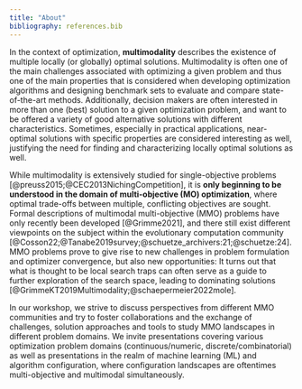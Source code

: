 ```yaml
---
title: "About"
bibliography: references.bib
---
```


In the context of optimization, **multimodality** describes the existence of multiple locally (or globally) optimal solutions.
Multimodality is often one of the main challenges associated with optimizing a given problem and thus one of the main properties that is considered when developing optimization algorithms and designing benchmark sets to evaluate and compare state-of-the-art methods.
Additionally, decision makers are often interested in more than one (best) solution to a given optimization problem, and want to be offered a variety of good alternative solutions with different characteristics.
Sometimes, especially in practical applications, near-optimal solutions with specific properties are considered interesting as well, justifying the need for finding and characterizing locally optimal solutions as well.

While multimodality is extensively studied for single-objective problems [@preuss2015;@CEC2013NichingCompetition], it is **only beginning to be understood in the domain of multi-objective (MO) optimization**, where optimal trade-offs between multiple, conflicting objectives are sought.
Formal descriptions of multimodal multi-objective (MMO) problems have only recently been developed [@Grimme2021], and there still exist different viewpoints on the subject within the evolutionary computation community [@Cosson22;@Tanabe2019survey;@schuetze_archivers:21;@schuetze:24].
MMO problems prove to give rise to new challenges in problem formulation and optimizer convergence, but also new opportunities: It turns out that what is thought to be local search traps can often serve as a guide to further exploration of the search space, leading to dominating solutions [@GrimmeKT2019Multimodality;@schaepermeier2022mole].

In our workshop, we strive to discuss perspectives from different MMO communities and try to foster collaborations and the exchange of challenges, solution approaches and tools to study MMO landscapes in different problem domains.
We invite presentations covering various optimization problem domains (continuous/numeric, discrete/combinatorial) as well as presentations in the realm of machine learning (ML) and algorithm configuration, where configuration landscapes are oftentimes multi-objective and multimodal simultaneously.
